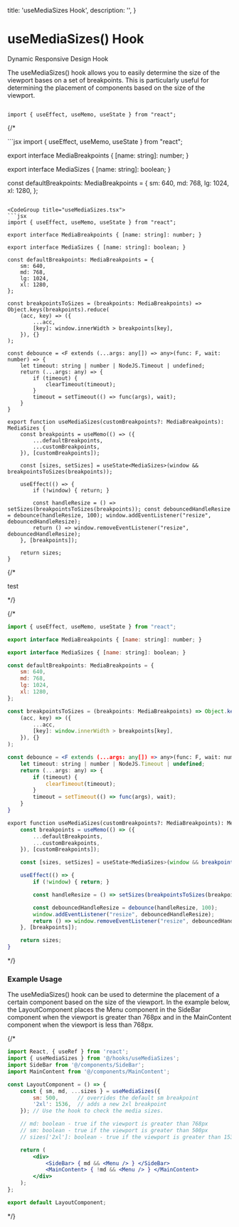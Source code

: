 

  title: 'useMediaSizes Hook',
  description: '',
}

# useMediaSizes() Hook

<p>Dynamic Responsive Design Hook</p>

<div className="mt-4">
  The useMediaSizes() hook allows you to easily determine the size of the viewport bases on a set of breakpoints. 
  This is particularly useful for determining the placement of components based on the size of the viewport.
</div>

```tsx

import { useEffect, useMemo, useState } from "react";

```

 {/* <CodeGroup title="useMediaSizes.tsx">

<CodeGroupFromFile title="useMediaSizes.tsx from path" path="src/showcase/hooks/useMediaSizes.tsx"/>
```jsx
import { useEffect, useMemo, useState } from "react";

export interface MediaBreakpoints { [name: string]: number; }

export interface MediaSizes { [name: string]: boolean; }

const defaultBreakpoints: MediaBreakpoints = {
    sm: 640,
    md: 768,
    lg: 1024,
    xl: 1280,
};
```

<CodeGroup title="useMediaSizes.tsx">
```jsx
import { useEffect, useMemo, useState } from "react";

export interface MediaBreakpoints { [name: string]: number; }

export interface MediaSizes { [name: string]: boolean; }

const defaultBreakpoints: MediaBreakpoints = {
    sm: 640,
    md: 768,
    lg: 1024,
    xl: 1280,
};

const breakpointsToSizes = (breakpoints: MediaBreakpoints) => Object.keys(breakpoints).reduce(
    (acc, key) => ({
        ...acc,
        [key]: window.innerWidth > breakpoints[key],
    }), {}
);

const debounce = <F extends (...args: any[]) => any>(func: F, wait: number) => {
    let timeout: string | number | NodeJS.Timeout | undefined;
    return (...args: any) => {
        if (timeout) {
            clearTimeout(timeout);
        }
        timeout = setTimeout(() => func(args), wait);
    }
}

export function useMediaSizes(customBreakpoints?: MediaBreakpoints): MediaSizes {
    const breakpoints = useMemo(() => ({
        ...defaultBreakpoints,
        ...customBreakpoints,
    }), [customBreakpoints]);

    const [sizes, setSizes] = useState<MediaSizes>(window && breakpointsToSizes(breakpoints));

    useEffect(() => {
        if (!window) { return; }

        const handleResize = () => setSizes(breakpointsToSizes(breakpoints)); const debouncedHandleResize = debounce(handleResize, 100); window.addEventListener("resize", debouncedHandleResize);
        return () => window.removeEventListener("resize", debouncedHandleResize);
    }, [breakpoints]);

    return sizes;
}
```
</CodeGroup>

{/* <SyntaxHighlighter>

test

</SyntaxHighlighter> */}

 {/* <CodeGroup title="useMediaSizes.tsx">

```jsx
import { useEffect, useMemo, useState } from "react";

export interface MediaBreakpoints { [name: string]: number; }

export interface MediaSizes { [name: string]: boolean; }

const defaultBreakpoints: MediaBreakpoints = {
    sm: 640,
    md: 768,
    lg: 1024,
    xl: 1280,
};

const breakpointsToSizes = (breakpoints: MediaBreakpoints) => Object.keys(breakpoints).reduce(
    (acc, key) => ({
        ...acc,
        [key]: window.innerWidth > breakpoints[key],
    }), {}
);

const debounce = <F extends (...args: any[]) => any>(func: F, wait: number) => {
    let timeout: string | number | NodeJS.Timeout | undefined;
    return (...args: any) => {
        if (timeout) {
            clearTimeout(timeout);
        }
        timeout = setTimeout(() => func(args), wait);
    }
}

export function useMediaSizes(customBreakpoints?: MediaBreakpoints): MediaSizes {
    const breakpoints = useMemo(() => ({
        ...defaultBreakpoints,
        ...customBreakpoints,
    }), [customBreakpoints]);

    const [sizes, setSizes] = useState<MediaSizes>(window && breakpointsToSizes(breakpoints));

    useEffect(() => {
        if (!window) { return; }

        const handleResize = () => setSizes(breakpointsToSizes(breakpoints));

        const debouncedHandleResize = debounce(handleResize, 100);
        window.addEventListener("resize", debouncedHandleResize);
        return () => window.removeEventListener("resize", debouncedHandleResize);
    }, [breakpoints]);

    return sizes;
}
```
</CodeGroup> */}

### Example Usage
The useMediaSizes() hook can be used to determine the placement of a certain component based on the size of the viewport. 
In the example below, the LayoutComponent places the Menu component in the SideBar component when the viewport is greater than
768px and in the MainContent component when the viewport is less than 768px.

{/* <CodeGroup title="LayoutComponent.tsx">

```jsx
import React, { useRef } from 'react';
import { useMediaSizes } from '@/hooks/useMediaSizes';
import SideBar from '@/components/SideBar';
import MainContent from '@/components/MainContent';

const LayoutComponent = () => {
    const { sm, md, ...sizes } = useMediaSizes({
        sm: 500,      // overrides the default sm breakpoint
        '2xl': 1536,  // adds a new 2xl breakpoint
    }); // Use the hook to check the media sizes.

    // md: boolean - true if the viewport is greater than 768px
    // sm: boolean - true if the viewport is greater than 500px
    // sizes['2xl']: boolean - true if the viewport is greater than 1536px

    return (
        <div>
            <SideBar> { md && <Menu /> } </SideBar>
            <MainContent> { !md && <Menu /> } </MainContent>
        </div>
    ); 
};

export default LayoutComponent;
````

</CodeGroup> */}
